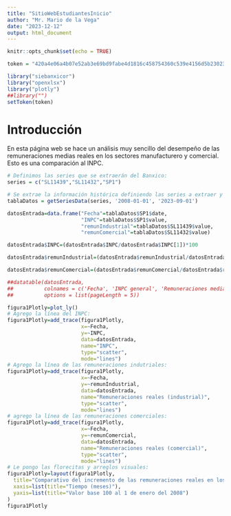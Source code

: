 ---
title: "SitioWebEstudiantesInicio"
author: "Mr. Mario de la Vega"
date: "2023-12-12"
output: html_document
---

```{r setup, include=FALSE}
knitr::opts_chunk$set(echo = TRUE)

token = "420a4e06a4b07e52ab3e69bd9fabe4d1816c458754360c539e4156d5b23023c7"

library("siebanxicor")
library("openxlsx")
library("plotly")
##library("")
setToken(token)
```

# Introducción

En esta página web se hace un análisis muy sencillo del desempeño de las remuneraciones
medias reales en los sectores manufacturero y comercial. Esto es una comparación al INPC.

```{r echo=FALSE}
# Definimos las series que se extraerán del Banxico:
series = c("SL11439","SL11432","SP1")

# Se extrae la información histórica definiendo las series a extraer y la fecha tanto inicial como final de los datos.
tablaDatos = getSeriesData(series, '2008-01-01', '2023-09-01')

datosEntrada=data.frame("Fecha"=tablaDatos$SP1$date,
                        "INPC"=tablaDatos$SP1$value,
                        "remunIndustrial"=tablaDatos$SL11439$value,
                        "remunComercial"=tablaDatos$SL11432$value)

datosEntrada$INPC=(datosEntrada$INPC/datosEntrada$INPC[1])*100

datosEntrada$remunIndustrial=(datosEntrada$remunIndustrial/datosEntrada$remunIndustrial[1])*100

datosEntrada$remunComercial=(datosEntrada$remunComercial/datosEntrada$remunComercial[1])*100

##datatable(datosEntrada,
##          colnames = c('Fecha', 'INPC general', 'Remuneraciones medias industriales', ##'Remuneraciones medias comerciales'),
##          options = list(pageLength = 5))
```


```{r echo=FALSE}
figura1Plotly=plot_ly()
# Agrego la línea del INPC:
figura1Plotly=add_trace(figura1Plotly,
                        x=~Fecha,
                        y=~INPC,
                        data=datosEntrada,
                        name="INPC",
                        type="scatter",
                        mode="lines")
# Agrego la línea de las remuneraciones indutriales:
figura1Plotly=add_trace(figura1Plotly,
                        x=~Fecha,
                        y=~remunIndustrial,
                        data=datosEntrada,
                        name="Remuneraciones reales (industrial)",
                        type="scatter",
                        mode="lines")
# agrego la línea de las remuneraciones comerciales:
figura1Plotly=add_trace(figura1Plotly,
                        x=~Fecha,
                        y=~remunComercial,
                        data=datosEntrada,
                        name="Remuneraciones reales (comercial)",
                        type="scatter",
                        mode="lines")
# Le pongo las florecitas y arreglos visuales:
figura1Plotly=layout(figura1Plotly,
  title="Comparativo del incremento de las remuneraciones reales en los sectores industrial y comercial v.s. el INPC",
  xaxis=list(title="Tiempo (meses)"),
  yaxis=list(title="Valor base 100 al 1 de enero del 2008")
)
figura1Plotly

```

